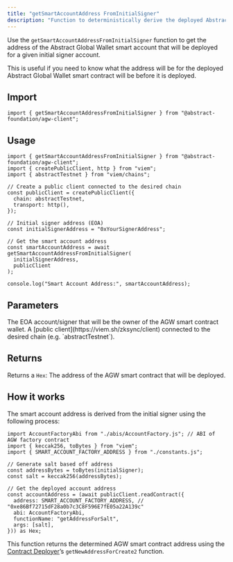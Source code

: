 ```yaml
---
title: "getSmartAccountAddress FromInitialSigner"
description: "Function to deterministically derive the deployed Abstract Global Wallet smart account address from the initial signer account."
---
```


Use the `getSmartAccountAddressFromInitialSigner` function to get the address of the Abstract Global Wallet smart account
that will be deployed for a given initial signer account.

This is useful if you need to know what the address will be for the deployed Abstract Global Wallet smart contract will be
before it is deployed.

## Import

```tsx
import { getSmartAccountAddressFromInitialSigner } from "@abstract-foundation/agw-client";
```

## Usage

```tsx
import { getSmartAccountAddressFromInitialSigner } from "@abstract-foundation/agw-client";
import { createPublicClient, http } from "viem";
import { abstractTestnet } from "viem/chains";

// Create a public client connected to the desired chain
const publicClient = createPublicClient({
  chain: abstractTestnet,
  transport: http(),
});

// Initial signer address (EOA)
const initialSignerAddress = "0xYourSignerAddress";

// Get the smart account address
const smartAccountAddress = await getSmartAccountAddressFromInitialSigner(
  initialSignerAddress,
  publicClient
);

console.log("Smart Account Address:", smartAccountAddress);
```

## Parameters

<ResponseField name="initialSigner" type="Address" required>
  The EOA account/signer that will be the owner of the AGW smart contract
  wallet.
</ResponseField>

<ResponseField name="publicClient" type="PublicClient" required>
  A [public client](https://viem.sh/zksync/client) connected to the desired
  chain (e.g. `abstractTestnet`).
</ResponseField>

## Returns

Returns a `Hex`: The address of the AGW smart contract that will be deployed.

## How it works

The smart account address is derived from the initial signer using the following process:

```tsx
import AccountFactoryAbi from "./abis/AccountFactory.js"; // ABI of AGW factory contract
import { keccak256, toBytes } from "viem";
import { SMART_ACCOUNT_FACTORY_ADDRESS } from "./constants.js";

// Generate salt based off address
const addressBytes = toBytes(initialSigner);
const salt = keccak256(addressBytes);

// Get the deployed account address
const accountAddress = (await publicClient.readContract({
  address: SMART_ACCOUNT_FACTORY_ADDRESS, // "0xe86Bf72715dF28a0b7c3C8F596E7fE05a22A139c"
  abi: AccountFactoryAbi,
  functionName: "getAddressForSalt",
  args: [salt],
})) as Hex;
```

This function returns the determined AGW smart contract address
using the [Contract Deployer](/how-abstract-works/system-contracts/list-of-system-contracts#contractdeployer)&rsquo;s
`getNewAddressForCreate2` function.
